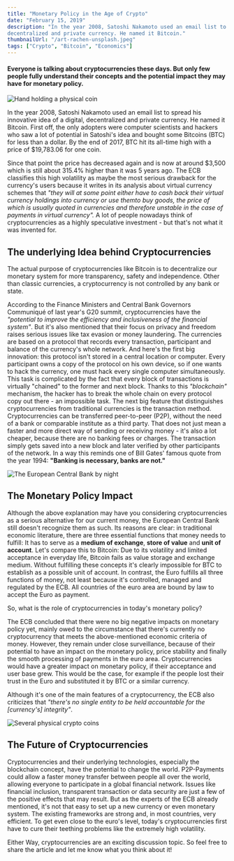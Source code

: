 ```yaml
---
title: "Monetary Policy in the Age of Crypto"
date: "February 15, 2019"
description: "In the year 2008, Satoshi Nakamoto used an email list to spread his innovative idea of a digital,
decentralized and private currency. He named it Bitcoin."
thumbnailUrl: "/art-rachen-unsplash.jpeg"
tags: ["Crypto", "Bitcoin", "Economics"]
---
```


#### Everyone is talking about cryptocurrencies these days. But only few people fully understand their concepts and the potential impact they may have for monetary policy.

![Hand holding a physical coin](art-rachen-unsplash.jpeg)

In the year 2008, Satoshi Nakamoto used an email list to spread his innovative idea of a digital,
decentralized and private currency. He named it Bitcoin. First off, the only adopters were computer scientists
and hackers who saw a lot of potential in Satoshi's idea and bought some Bitcoins (BTC) for less than a dollar.
By the end of 2017, BTC hit its all-time high with a price of $19,783.06 for one coin.

Since that point the price has decreased again and is now at around $3,500 which is still about 315.4% higher
than it was 5 years ago. The ECB classifies this high volatility as maybe the most serious drawback for
the currency's users because it writes in its analysis about virtual currency schemes that
_"they will at some point either have to cash back their virtual currency holdings into currency or use themto buy goods, the price of which is usually quoted in currencies and therefore unstable in the case of payments in virtual currency"._
A lot of people nowadays think of cryptocurrencies as a highly speculative investment - but that's not
what it was invented for.

## The underlying Idea behind Cryptocurrencies

The actual purpose of cryptocurrencies like Bitcoin is to decentralize our monetary system for
more transparency, safety and independence. Other than classic currencies, a cryptocurrency is not
controlled by any bank or state.

According to the Finance Ministers and Central Bank Governors Communiqué of last year's G20 summit,
cryptocurrencies have the _"potential to improve the efficiency and inclusiveness of the financial system"_.
But it's also mentioned that their focus on privacy and freedom raises serious issues like tax evasion or
money laundering.
The currencies are based on a protocol that records every transaction, participant and balance of the
currency's whole network. And here's the first big innovation: this protocol isn't stored in a central
location or computer. Every participant owns a copy of the protocol on his own device, so if one wants to
hack the currency, one must hack every single computer simultaneously.
This task is complicated by the fact that every block of transactions is virtually "chained" to the former
and next block. Thanks to this _"blockchain"_ mechanism, the hacker has to break the whole chain on every
protocol copy out there - an impossible task.
The next big feature that distinguishes cryptocurrencies from traditional currencies is the transaction method.
Cryptocurrencies can be transferred peer-to-peer (P2P), without the need of a bank or comparable institute
as a third party. That does not just mean a faster and more direct way of sending or receiving money - it's
also a lot cheaper, because there are no banking fees or charges.
The transaction simply gets saved into a new block and later verified by other participants of the network.
In a way this reminds one of Bill Gates' famous quote from the year 1994:
**"Banking is necessary, banks are not."**

![The European Central Bank by night](charlotte-venema.jpeg)

## The Monetary Policy Impact

Although the above explanation may have you considering cryptocurrencies as a serious alternative for our
current money, the European Central Bank still doesn't recognize them as such.
Its reasons are clear: in traditional economic literature, there are three essential functions that money
needs to fulfill: It has to serve as a **medium of exchange**, **store of value** and **unit of account**.
Let's compare this to Bitcoin: Due to its volatility and limited acceptance in everyday life,
Bitcoin fails as value storage and exchange medium. Without fulfilling these concepts it's clearly impossible
for BTC to establish as a possible unit of account.
In contrast, the Euro fulfills all three functions of money, not least because it's controlled, managed and
regulated by the ECB. All countries of the euro area are bound by law to accept the Euro as payment.

So, what is the role of cryptocurrencies in today's monetary policy?

The ECB concluded that there were no big negative impacts on monetary policy yet, mainly owed to the
circumstance that there's currently no cryptocurrency that meets the above-mentioned economic criteria of money.
However, they remain under close surveillance, because of their potential to have an impact on the
monetary policy, price stability and finally the smooth processing of payments in the euro area.
Cryptocurrencies would have a greater impact on monetary policy, if their acceptance and user base grew.
This would be the case, for example if the people lost their trust in the Euro and substituted it by BTC or
a similar currency.

Although it's one of the main features of a cryptocurrency, the ECB also criticizes that
_"there's no single entity to be held accountable for the \[currency's\] integrity"_.

![Several physical crypto coins](traxer.jpeg)

## The Future of Cryptocurrencies

Cryptocurrencies and their underlying technologies, especially the blockchain concept, have the potential
to change the world. P2P-Payments could allow a faster money transfer between people all over the world,
allowing everyone to participate in a global financial network. Issues like financial inclusion,
transparent transaction or data security are just a few of the positive effects that may result.
But as the experts of the ECB already mentioned, it's not that easy to set up a new currency or even
monetary system. The existing frameworks are strong and, in most countries, very efficient.
To get even close to the euro's level, today's cryptocurrencies first have to cure their teething problems
like the extremely high volatility.

Either Way, cryptocurrencies are an exciting discussion topic.
So feel free to share the article and let me know what you think about it!
